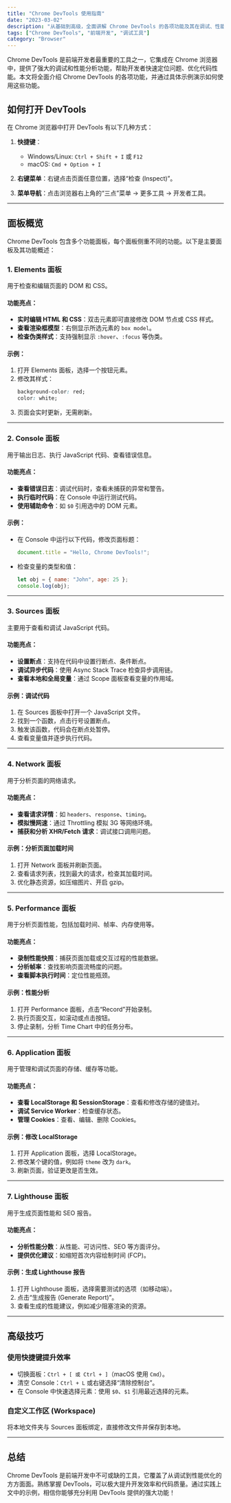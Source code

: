 ```yaml
---
title: "Chrome DevTools 使用指南"
date: "2023-03-02"
description: "从基础到高级，全面讲解 Chrome DevTools 的各项功能及其在调试、性能优化中的应用。"
tags: ["Chrome DevTools", "前端开发", "调试工具"]
category: "Browser"
---
```


Chrome DevTools 是前端开发者最重要的工具之一，它集成在 Chrome 浏览器中，提供了强大的调试和性能分析功能，帮助开发者快速定位问题、优化代码性能。本文将全面介绍 Chrome DevTools 的各项功能，并通过具体示例演示如何使用这些功能。

## 如何打开 DevTools

在 Chrome 浏览器中打开 DevTools 有以下几种方式：

1. **快捷键**：
   - Windows/Linux: `Ctrl + Shift + I` 或 `F12`
   - macOS: `Cmd + Option + I`

2. **右键菜单**：右键点击页面任意位置，选择“检查 (Inspect)”。
3. **菜单导航**：点击浏览器右上角的“三点”菜单 -> 更多工具 -> 开发者工具。

---

## 面板概览

Chrome DevTools 包含多个功能面板，每个面板侧重不同的功能。以下是主要面板及其功能概述：

### 1. **Elements 面板**

用于检查和编辑页面的 DOM 和 CSS。

#### 功能亮点：
- **实时编辑 HTML 和 CSS**：双击元素即可直接修改 DOM 节点或 CSS 样式。
- **查看渲染框模型**：右侧显示所选元素的 `box model`。
- **检查伪类样式**：支持强制显示 `:hover`、`:focus` 等伪类。

#### 示例：
1. 打开 Elements 面板，选择一个按钮元素。
2. 修改其样式：
   ```css
   background-color: red;
   color: white;
   ```
3. 页面会实时更新，无需刷新。

---

### 2. **Console 面板**

用于输出日志、执行 JavaScript 代码、查看错误信息。

#### 功能亮点：
- **查看错误日志**：调试代码时，查看未捕获的异常和警告。
- **执行临时代码**：在 Console 中运行测试代码。
- **使用辅助命令**：如 `$0` 引用选中的 DOM 元素。

#### 示例：
- 在 Console 中运行以下代码，修改页面标题：
   ```javascript
   document.title = "Hello, Chrome DevTools!";
   ```
- 检查变量的类型和值：
   ```javascript
   let obj = { name: "John", age: 25 };
   console.log(obj);
   ```

---

### 3. **Sources 面板**

主要用于查看和调试 JavaScript 代码。

#### 功能亮点：
- **设置断点**：支持在代码中设置行断点、条件断点。
- **调试异步代码**：使用 Async Stack Trace 检查异步调用链。
- **查看本地和全局变量**：通过 Scope 面板查看变量的作用域。

#### 示例：调试代码
1. 在 Sources 面板中打开一个 JavaScript 文件。
2. 找到一个函数，点击行号设置断点。
3. 触发该函数，代码会在断点处暂停。
4. 查看变量值并逐步执行代码。

---

### 4. **Network 面板**

用于分析页面的网络请求。

#### 功能亮点：
- **查看请求详情**：如 `headers`、`response`、`timing`。
- **模拟慢网速**：通过 Throttling 模拟 3G 等网络环境。
- **捕获和分析 XHR/Fetch 请求**：调试接口调用问题。

#### 示例：分析页面加载时间
1. 打开 Network 面板并刷新页面。
2. 查看请求列表，找到最大的请求，检查其加载时间。
3. 优化静态资源，如压缩图片、开启 gzip。

---

### 5. **Performance 面板**

用于分析页面性能，包括加载时间、帧率、内存使用等。

#### 功能亮点：
- **录制性能快照**：捕获页面加载或交互过程的性能数据。
- **分析帧率**：查找影响页面流畅度的问题。
- **查看脚本执行时间**：定位性能瓶颈。

#### 示例：性能分析
1. 打开 Performance 面板，点击“Record”开始录制。
2. 执行页面交互，如滚动或点击按钮。
3. 停止录制，分析 Time Chart 中的任务分布。

---

### 6. **Application 面板**

用于管理和调试页面的存储、缓存等功能。

#### 功能亮点：
- **查看 LocalStorage 和 SessionStorage**：查看和修改存储的键值对。
- **调试 Service Worker**：检查缓存状态。
- **管理 Cookies**：查看、编辑、删除 Cookies。

#### 示例：修改 LocalStorage
1. 打开 Application 面板，选择 LocalStorage。
2. 修改某个键的值，例如将 `theme` 改为 `dark`。
3. 刷新页面，验证更改是否生效。

---

### 7. **Lighthouse 面板**

用于生成页面性能和 SEO 报告。

#### 功能亮点：
- **分析性能分数**：从性能、可访问性、SEO 等方面评分。
- **提供优化建议**：如缩短首次内容绘制时间 (FCP)。

#### 示例：生成 Lighthouse 报告
1. 打开 Lighthouse 面板，选择需要测试的选项（如移动端）。
2. 点击“生成报告 (Generate Report)”。
3. 查看生成的性能建议，例如减少阻塞渲染的资源。

---

## 高级技巧

### 使用快捷键提升效率

- 切换面板：`Ctrl + [ 或 Ctrl + ]`（macOS 使用 `Cmd`）。
- 清空 Console：`Ctrl + L` 或右键选择“清除控制台”。
- 在 Console 中快速选择元素：使用 `$0`、`$1` 引用最近选择的元素。

### 自定义工作区 (Workspace)

将本地文件夹与 Sources 面板绑定，直接修改文件并保存到本地。

---

## 总结

Chrome DevTools 是前端开发中不可或缺的工具，它覆盖了从调试到性能优化的方方面面。熟练掌握 DevTools，可以极大提升开发效率和代码质量。通过实践上文中的示例，相信你能够充分利用 DevTools 提供的强大功能！
